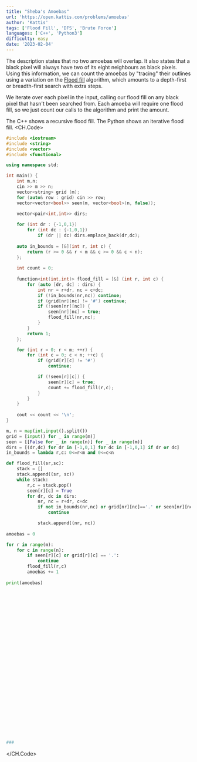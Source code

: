 ```yaml
---
title: "Sheba's Amoebas"
url: 'https://open.kattis.com/problems/amoebas'
author: 'Kattis'
tags: ['Flood Fill', 'DFS', 'Brute Force'] 
languages: ['C++', 'Python3']
difficulty: easy
date: '2023-02-04'
---
```

The description states that no two amoebas will overlap. It also states that a black pixel will always have two of its eight neighbours as black pixels.
Using this information, we can count the amoebas by "tracing" their outlines using a variation on the [Flood fill](https://en.wikipedia.org/wiki/Flood_fill) algorithm,
which amounts to a depth-first or breadth-first search with extra steps.

We iterate over each pixel in the input, calling our flood fill on any black pixel that hasn't been searched from. Each amoeba will require one flood fill, so we just count
our calls to the algorithm and print the amount.

The C++ shows a recursive flood fill. The Python shows an iterative flood fill.
<CH.Code>

```cpp amoebas.cpp
#include <iostream>
#include <string>
#include <vector>
#include <functional>

using namespace std;

int main() {
    int m,n;
    cin >> m >> n;
    vector<string> grid (m);
    for (auto& row : grid) cin >> row;
    vector<vector<bool>> seen(m, vector<bool>(n, false));
    
    vector<pair<int,int>> dirs;

    for (int dr : {-1,0,1})
        for (int dc : {-1,0,1})
            if (dr || dc) dirs.emplace_back(dr,dc);
    
    auto in_bounds = [&](int r, int c) {
        return (r >= 0 && r < m && c >= 0 && c < n);  
    };
    
    int count = 0;
    
    function<int(int,int)> flood_fill = [&] (int r, int c) {
        for (auto [dr, dc] : dirs) {
            int nr = r+dr, nc = c+dc;
            if (!in_bounds(nr,nc)) continue;
            if (grid[nr][nc] != '#') continue;
            if (!seen[nr][nc]) {
                seen[nr][nc] = true;
                flood_fill(nr,nc);  
            }
        }    
        return 1;
    };

    for (int r = 0; r < m; ++r) {
        for (int c = 0; c < n; ++c) {
            if (grid[r][c] != '#')
                continue;

            if (!seen[r][c]) {
                seen[r][c] = true;
                count += flood_fill(r,c);
            }
        }
    }
    
    cout << count << '\n';
}
```


```py amoebas.py
m, n = map(int,input().split())
grid = [input() for _ in range(m)]
seen = [[False for _ in range(n)] for _ in range(m)]
dirs = [(dr,dc) for dr in [-1,0,1] for dc in [-1,0,1] if dr or dc]
in_bounds = lambda r,c: 0<=r<m and 0<=c<n

def flood_fill(sr,sc):
    stack = []
    stack.append((sr, sc))
    while stack:
        r,c = stack.pop()
        seen[r][c] = True
        for dr, dc in dirs:
            nr, nc = r+dr, c+dc
            if not in_bounds(nr,nc) or grid[nr][nc]=='.' or seen[nr][nc]:
                continue

            stack.append((nr, nc))
                
amoebas = 0

for r in range(m):
    for c in range(n):
        if seen[r][c] or grid[r][c] == '.':
            continue
        flood_fill(r,c)
        amoebas += 1
        
print(amoebas)






























###
```

</CH.Code>
